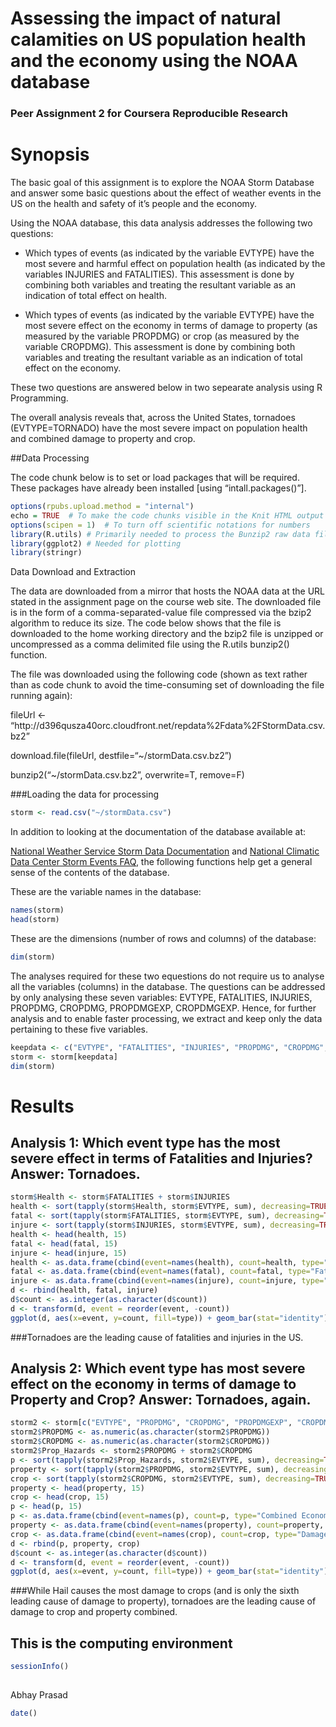 
# Assessing the impact of natural calamities on US population health and the economy using the NOAA database

### Peer Assignment 2 for Coursera Reproducible Research

# Synopsis

The basic goal of this assignment is to explore the NOAA Storm Database and answer some basic questions about the effect of weather events in the US on the health and safety of it's people and the economy.

Using the NOAA database, this data analysis addresses the following two questions:

- Which types of events (as indicated by the variable EVTYPE) have the most severe and harmful effect on population health (as indicated by the variables INJURIES and FATALITIES). This assessment is done by combining both variables and treating the resultant variable as an indication of total effect on health.

- Which types of events (as indicated by the variable EVTYPE) have the most severe effect on the economy in terms of damage to property (as measured by the variable PROPDMG) or crop (as measured by the variable CROPDMG).  This assessment is done by combining both variables and treating the resultant variable as an indication of total effect on the economy.

These two questions are answered below in  two sepearate analysis using R Programming.

The overall analysis reveals that, across the United States, tornadoes (EVTYPE=TORNADO) have the most severe impact on population health and combined damage to property and crop.

##Data Processing

The code chunk below is to set or load packages that will be required. These packages have already been installed [using "intall.packages()"].

```r
options(rpubs.upload.method = "internal")
echo = TRUE  # To make the code chunks visible in the Knit HTML output
options(scipen = 1)  # To turn off scientific notations for numbers
library(R.utils) # Primarily needed to process the Bunzip2 raw data file
library(ggplot2) # Needed for plotting
library(stringr)
```

Data Download and Extraction

The data are downloaded from a mirror that hosts the NOAA data at the URL stated in the assignment page on the course web site. The downloaded file is in the form of a comma-separated-value file compressed via the bzip2 algorithm to reduce its size. The code below shows that the file is downloaded to the home working directory and the bzip2 file is unzipped or uncompressed as a comma delimited file using the R.utils bunzip2() function.

The file was downloaded using the following code (shown as text rather than as code chunk to avoid the time-consuming set of downloading the file running again):

fileUrl <- "http://d396qusza40orc.cloudfront.net/repdata%2Fdata%2FStormData.csv.bz2"

download.file(fileUrl, destfile="~/stormData.csv.bz2")

bunzip2("~/stormData.csv.bz2", overwrite=T, remove=F)


###Loading the data for processing

```r
storm <- read.csv("~/stormData.csv")
```

In addition to looking at the documentation of the database available at:

[National Weather Service Storm Data Documentation](https://d396qusza40orc.cloudfront.net/repdata%2Fpeer2_doc%2Fpd01016005curr.pdf) and
[National Climatic Data Center Storm Events FAQ](https://d396qusza40orc.cloudfront.net/repdata%2Fpeer2_doc%2FNCDC%20Storm%20Events-FAQ%20Page.pdf), the following functions help get a general sense of the contents of the database.

These are the variable names in the database:
```r
names(storm)
head(storm)
```

These are the dimensions (number of rows and columns) of the database:
```r
dim(storm)
```

The analyses required for these two equestions do not require us to analyse all the variables (columns) in the database. The questions can be addressed by only analysing these seven variables: EVTYPE, FATALITIES, INJURIES, PROPDMG, CROPDMG, PROPDMGEXP, CROPDMGEXP. Hence, for further analysis and to enable faster processing, we extract and keep only the data pertaining to these five variables.

```r
keepdata <- c("EVTYPE", "FATALITIES", "INJURIES", "PROPDMG", "CROPDMG", "PROPDMGEXP", "CROPDMGEXP")
storm <- storm[keepdata]
dim(storm)
```

# Results

## Analysis 1: Which event type has the most severe effect in terms of Fatalities and Injuries? Answer: Tornadoes.

```r
storm$Health <- storm$FATALITIES + storm$INJURIES
health <- sort(tapply(storm$Health, storm$EVTYPE, sum), decreasing=TRUE)
fatal <- sort(tapply(storm$FATALITIES, storm$EVTYPE, sum), decreasing=TRUE)
injure <- sort(tapply(storm$INJURIES, storm$EVTYPE, sum), decreasing=TRUE)
health <- head(health, 15)
fatal <- head(fatal, 15)
injure <- head(injure, 15)
health <- as.data.frame(cbind(event=names(health), count=health, type="Overall Public Health"))
fatal <- as.data.frame(cbind(event=names(fatal), count=fatal, type="Fatalities"))
injure <- as.data.frame(cbind(event=names(injure), count=injure, type="Injuries"))
d <- rbind(health, fatal, injure)
d$count <- as.integer(as.character(d$count))
d <- transform(d, event = reorder(event, -count))
ggplot(d, aes(x=event, y=count, fill=type)) + geom_bar(stat="identity") + facet_wrap(~type, scales = "free") + theme(axis.text.x=element_text(angle=90,hjust=1,vjust=0.6)) + ggtitle("Effect on Public Health by event type")
```

###Tornadoes are the leading cause of fatalities and injuries in the US.


## Analysis 2: Which event type has most severe effect on the economy in terms of damage to Property and Crop? Answer: Tornadoes, again.

```r
storm2 <- storm[c("EVTYPE", "PROPDMG", "CROPDMG", "PROPDMGEXP", "CROPDMGEXP")]
storm2$PROPDMG <- as.numeric(as.character(storm2$PROPDMG))
storm2$CROPDMG <- as.numeric(as.character(storm2$CROPDMG))
storm2$Prop_Hazards <- storm2$PROPDMG + storm2$CROPDMG
p <- sort(tapply(storm2$Prop_Hazards, storm2$EVTYPE, sum), decreasing=TRUE)
property <- sort(tapply(storm2$PROPDMG, storm2$EVTYPE, sum), decreasing=TRUE)
crop <- sort(tapply(storm2$CROPDMG, storm2$EVTYPE, sum), decreasing=TRUE)
property <- head(property, 15)
crop <- head(crop, 15)
p <- head(p, 15)
p <- as.data.frame(cbind(event=names(p), count=p, type="Combined Economic Damage"))
property <- as.data.frame(cbind(event=names(property), count=property, type="Damage to Property"))
crop <- as.data.frame(cbind(event=names(crop), count=crop, type="Damage to Crop"))
d <- rbind(p, property, crop)
d$count <- as.integer(as.character(d$count))
d <- transform(d, event = reorder(event, -count))
ggplot(d, aes(x=event, y=count, fill=type)) + geom_bar(stat="identity") + facet_wrap(~type, scales = "free") + theme(axis.text.x=element_text(angle=90,hjust=1,vjust=0.5)) + ggtitle("Economic Damage by event type")
```

###While Hail causes the most damage to crops (and is only the sixth leading cause of damage to property), tornadoes are the leading cause of damage to crop and property combined.



## This is the computing environment 
```r
sessionInfo()
```

##
Abhay Prasad
```r
date()
```
